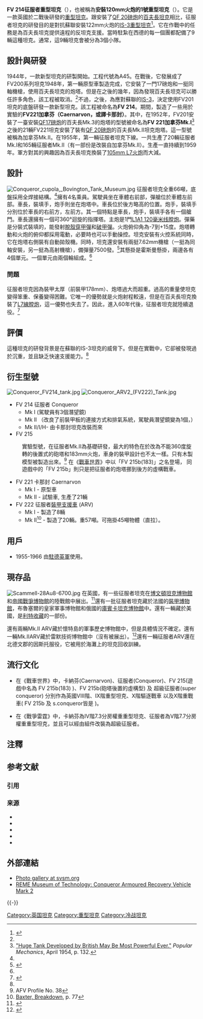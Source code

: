 {{noteTA
|G1=UK Places
|G2=Country
|1=zh-hant:高爆反坦克彈;zh-hans:破甲弹;
|2=zh-cn:坦克世界;zh-tw:戰車世界;zh-hk:戰車世界;zh-sg:战车世界
}}

{{Infobox Weapon
|name=FV214<br>“征服者”重型坦克
|image=File:Bovington 154 Conqueror 1.jpg
|image_size=300px
|caption=藏於[[博文頓坦克博物館|博文頓坦克博物館]]的征服者（摄于2008年）
|origin={{UK}}
|type=[[重型坦克|重型坦克]]
|is_vehicle=yes
|is_UK=yes
|design date=
|manufacturer=[[皇家軍械廠|皇家軍械廠]]
|production=1955-1959<ref name="wgt119" />
|number=185
|length= {{convert|38|ft|m}} （炮向前）<br>
{{convert|25|ft|4|in|m}} （車體）
|width={{convert|13|ft|1|in|m}}
|height={{convert|10|ft|5|in|m}}
|weight=66噸
|suspension=[[霍斯特曼懸掛|霍斯特曼懸掛]]
|speed=34 km/h
|vehicle_range=65 km
|primary_armament= [[M58_120毫米坦克炮|L1 120毫米坦克炮]]
|secondary_armament= 2挺7.62 mm機槍
|armour={{convert|7|in|mm}}
|engine=[[勞斯萊斯流星|勞斯萊斯流星]] M120
|crew = 4（車長，炮手，裝填手，駕駛員）
|engine_power = 810 匹 (604 千瓦)
|pw_ratio = 12 匹/噸
}}
{{冷戰坦克}}

'''FV 214征服者重型坦克'''（{{lang-en|FV 214 Conqueror}}），也被稱為'''安裝120mm火炮的1號重型坦克'''（{{lang|en|Tank, Heavy No. 1, 120 mm Gun, Conqueror}}）{{NoteTag|Mk.II型則是2號}}。它是一款英國於二戰後研發的[[重型坦克|重型坦克]]。跟安裝了[[QF_20磅炮|QF 20磅炮]]的[[百夫長坦克|百夫長坦克]]相比，征服者坦克的研發目的是對抗蘇聯安裝122mm火炮的[[IS-3|IS-3重型坦克]]<ref name="A22">{{cite book | author = David Miller | title = The Illustrated Directory of Tanks of the World | year = 2000 | url = https://archive.org/details/illustrateddirec0000mill_r1i6 | pages = 368-369  | ISBN = 9780760308929  |language = en }}</ref>。它在作戰中的任務是為百夫長坦克提供遠程的反坦克支援。當時駐紮在西德的每一個團都配備了9輛這種坦克。通常，這9輛坦克會被分為3個小隊。

==設計與研發==
1944年，一款新型坦克的研製開始。工程代號為A45。在戰後，它發展成了FV200系列坦克1948年，第一輛原型車製造完成，它安裝了一門17磅炮和一挺同軸機槍，使用百夫長坦克的炮塔。但是在之後的幾年，因為發現百夫長坦克可以勝任許多角色，該工程被取消。<ref name=A22/>不過，之後，為應對蘇聯的[[IS-3|IS-3]]，決定使用FV201坦克的底盤研發一款新型坦克。該工程被命名為'''FV 214'''。期間，製造了一些用於實驗的'''FV221加拿芬（Caernarvon，或譯卡那封）'''。其中，在1952年，FV201安裝了一臺安裝[[QF17磅炮|QF17磅炮]]的百夫長Mk.3的炮塔的型號被命名為'''FV 221加拿芬Mk.I'''<ref>[http://books.google.com/books?id=Nd8DAAAAMBAJ&pg=PA132&dq=1954+Popular+Mechanics+January&hl=en&sa=X&ei=Q3YzT6TaKu2o0AHgjvW_Ag&ved=0CDMQ6AEwATgK#v=onepage&q&f=true "Huge Tank Developed by British May Be Most Powerful Ever."] ''Popular Mechanics'', April 1954, p. 132.</ref>之後的21輛FV221坦克安裝了裝有[[QF_20磅炮|QF 20磅炮]]的百夫長Mk.II坦克炮塔。這一型號被稱為加拿芬Mk.II。在1955年，第一輛征服者坦克下線。一共生產了20輛征服者Mk.I和165輛征服者Mk.II（有一部份是改裝自加拿芬Mk.II）。生產一直持續到1959年。軍方對其的興趣因為百夫長坦克換裝了[[L7線膛炮|105mm L7火炮]]而大減。

==設計==
[[File:Conqueror_cupola,_Bovington_Tank_Museum.jpg|thumb]]
征服者坦克全重66噸，底盤採用全焊接結構。<ref name=A22/>擁有4名乘員。駕駛員坐在車體右前部，彈艙位於車體左前部。車長，裝填手，炮手則坐在炮塔中。車長位於後方略高的位置。炮手，裝填手分別位於車長的右前方，左前方。其一個特點是車長，炮手，裝填手各有一個艙門。車長還擁有一個可360°迴旋的指揮塔。主炮是1門[[M58_120毫米坦克炮|L1A1 120毫米线膛炮]]。彈藥是分裝式裝填的，能發射[[脫殼穿甲彈|脫殼穿甲彈]]和[[破甲彈|破甲彈]]。火炮俯仰角為-7到+15度。炮塔轉動和火炮的俯仰都採用電動，必要時也可以手動操控。坦克安裝有火控系統同時，它在炮塔右側裝有自動拋殼機。同時，坦克還安裝有兩挺7.62mm機槍（一挺為同軸安裝，另一挺為高射機槍），備彈量7500發。<ref name=XHW>{{Cite web  |url=http://news.xinhuanet.com/mil/2008-03/18/content_7815561.htm  |title=英国征服者重型坦克  |access-date=2014-01-01  |archive-date=2008-12-23  |archive-url=https://web.archive.org/web/20081223031625/http://news.xinhuanet.com/mil/2008-03/18/content_7815561.htm  |dead-url=no  }}</ref>其懸掛是霍斯曼懸掛，兩邊各有4個單元。一個單元由兩個輪組成。<ref name=A22/>

===問題===
征服者坦克因為裝甲太厚（前裝甲178mm）、炮塔過大而超重。過高的重量使坦克變得笨重、保養變得困難。它唯一的優勢就是火炮射程較遠，但是在百夫長坦克換裝了[[L7線膛炮|L7線膛炮]]，這一優勢也失去了。因此，進入60年代後，征服者坦克就陸續退役。<ref name=B33>{{Cite book | author =Robert Jackson | title = 101 Great Tanks | pages = pp.73 | ISBN =9781435835955  |  language = en }}</ref>

==評價==
這種坦克的研發背景是在蘇聯的IS-3坦克的威脅下。但是在實戰中，它卻被發現過於沉重，並且缺乏快速支援能力。<ref name=B33/>

==衍生型號==
[[File:Conqueror_FV214_tank.jpg|thumb]]
[[File:Conqueror_ARV2_(FV222)_Tank.jpg|thumb]]
*FV 214 征服者 Conqueror
**Mk I (駕駛員有3個潛望鏡)
**Mk II （改良了前裝甲板的連接方式和排氣系統，駕駛員潛望鏡變為1個，）
**Mk II/I/H{{check|date=May 2012}}- 由卡那封坦克改裝而來
*FV 215
:實驗型號，在征服者Mk.II為基礎研發，最大的特色在於改為不能360度旋轉的後置式的砲塔和183mm火炮，車身的裝甲設計也不太一樣。只有木製模型被製造出來。<ref name=AFV38>AFV Profile No. 38</ref> 在《[[戰車世界|戰車世界]]》中以「FV 215b(183)」之名登場， 同遊戲中的「FV 215b」則只是把征服者的炮塔挪到後方的虛構戰車。
*FV 221 卡那封 Caernarvon
**Mk I - 原型車
**Mk II - 試驗車, 生產了21輛
*FV 222 征服者[[裝甲支援車|裝甲支援車]] (ARV)
**Mk I - 製造了8輛
**Mk II<ref name="Baxter, Breakdown, Conqueror ARV" >[[#Baxter,_Breakdown|Baxter, Breakdown]], p. 77</ref> - 製造了20輛。重57噸。可拖掛45噸物體（直拉）。

==用戶==
*{{UK}}1955-1966  由[[駐德英軍|駐德英軍]]使用。

==現存品==
[[File:Scammell-28Au8-6700.jpg|thumb]]
在英國，有一些征服者坦克在[[博文頓坦克博物館|博文頓坦克博物館]]和[[帝國戰爭博物館|帝國戰爭博物館]]的陸戰館中展出。<ref>{{Cite web |url=http://www.tankmuseum.org/ixbin/indexplus?_IXSS_=_IXMENU_%3DVehicles%26ALL%3Dchieftain%26_IXACTION_%3Dsummary%26%252asform%3D%252fsearch_form%252fbovtm_combined%26TYPE%3Darticle%26_IXFPFX_%3Dtemplates%252fsummary%252f&_IXFIRST_=7&_IXSPFX_=templates%2Ffull%2Ftvod%2Ft&_IXMAXHITS_=1&submit-button=summary&_IXSESSION_=&_IXMENU_=Vehicles |title=Museum accession record |access-date=2019-10-31 |archive-url=https://web.archive.org/web/20140102192932/http://www.tankmuseum.org/ixbin/indexplus?_IXSS_=_IXMENU_%3DVehicles&ALL=chieftain&_IXACTION_=summary&%2Asform=%2Fsearch_form%2Fbovtm_combined&TYPE=article&_IXFPFX_=templates%2Fsummary%2F&_IXFIRST_=7&_IXSPFX_=templates%2Ffull%2Ftvod%2Ft&_IXMAXHITS_=1&submit-button=summary&_IXSESSION_=&_IXMENU_=Vehicles |archive-date=2014-01-02 |dead-url=yes }}</ref>還有一批征服者坦克藏於法國的[[裝甲博物館|裝甲博物館]]，布魯塞爾的皇家軍事博物館和俄國的[[庫賓卡坦克博物館|庫賓卡坦克博物館]]中。還有一輛藏於美國，是[[利特收藏|利特收藏]]的一部份。

還有兩輛Mk.II ARV藏於懷特島的軍事歷史博物館中，但是具體情況不確定。還有一輛Mk.IIARV藏於雷默技術博物館中（沒有被展出）。<ref>{{cite web|url=http://www.rememuseum.org.uk/collections_view.aspx?id=33|title=Conqueror Armoured Recovery Vehicle Mark 2|publisher=[[REME_Museum_of_Technology|REME Museum of Technology]]|accessdate=15 March 2011|deadurl=yes|archiveurl=https://web.archive.org/web/20140102191430/http://www.rememuseum.org.uk/collections_view.aspx?id=33|archivedate=2014年1月2日}}</ref>還有一輛征服者ARV還在北德文郡的因斯托服役，它被用於海灘上的坦克回收訓練。

==流行文化==
* 在《戰車世界》中，卡納芬(Caernarvon)、征服者(Conqueror)、FV 215(遊戲中名為 FV 215b(183) )、FV 215b(砲塔後置的虛構型) 及 超級征服者(super conqueror) 分別作為英國VIII階、IX階重型坦克、X階驅逐戰車 以及X階重戰車( FV 215b 及 s.conqueror皆是 )。

* 在《戰爭雷霆》中，卡納芬為IV階7.3分房權重重型坦克、征服者為V階7.7分房權重重型坦克，並且可以經由組件改裝為超級征服者。

== 注釋 ==
{{NoteFoot}}

== 参考文献 ==
=== 引用 ===
{{Reflist}}

=== 来源 ===
{{ReflistH}}
* {{cite book
  |title = Breakdown: A History of Recovery Vehicles in the British Army 
  |last=Baxter |first = Brian S. 
  |publisher=[[HMSO|HMSO]], for [[REME|REME]] Museum 
  |year=1989
  |isbn=0-11-290456-4 
  |ref = Baxter, Breakdown 
}}
* {{cite book
  |last=Dunstan |first=Simon 
  |title = Centurion Universal Tank 1943-2003 
  |publisher=Osprey Publishing (UK) 
  |year=2003 
  |isbn=978-1-84176-387-3
  |ref = Dunstan, Centurion
}}
* {{cite book
  |last=Ford |first=Roger 
  |title = The World's Great Tanks from 1916 to the present day 
  |url = https://archive.org/details/worldsgreattanks0000ford_u1y3 |year=1997 
  |publisher=Brown Packaging Books 
  |isbn=1-897884-29-X
  |ref = Ford, World's Great Tanks
}}
* {{cite book
  |last=Griffin |first=Rob 
  |title=Conqueror 
  |publisher=Crowood Press 
  |year=1999 
  |isbn=1-86126-251-5
  |ref = Griffin, Conqueror 
}}
* {{cite |last=Norman |first=Michael |title = AFV Profile No. 38 Conqueror Heavy Gun Tank |publisher=Profile Publications }}
{{ReflistF}}

== 外部連結 ==
{{Commons category|Conqueror tanks}}
* [http://svsm.org/gallery/Conqueror Photo gallery at svsm.org] {{Wayback|url=http://svsm.org/gallery/Conqueror |date=20201019211441 }}
*[https://web.archive.org/web/20140102191430/http://www.rememuseum.org.uk/collections_view.aspx?id=33 REME Museum of Technology: Conqueror Armoured Recovery Vehicle Mark 2]

{{-}}
{{ModernUKAFVsNav |style = wide }}
{{Portal bar|英国|坦克|冷战}}

{{DEFAULTSORT:Conqueror Tank}}
[[Category:英国坦克|Category:英国坦克]]
[[Category:重型坦克|Category:重型坦克]]
[[Category:冷战坦克|Category:冷战坦克]]